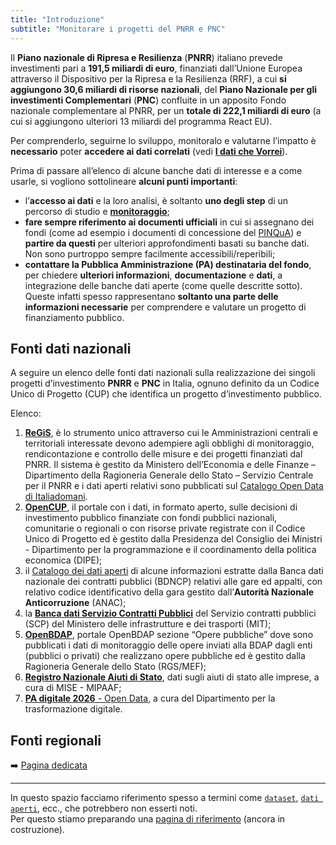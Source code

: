 ```yaml
---
title: "Introduzione"
subtitle: "Monitorare i progetti del PNRR e PNC"
---
```


Il **Piano nazionale di Ripresa e Resilienza** (**PNRR**) italiano prevede investimenti pari a **191,5 miliardi di euro**, finanziati dall'Unione Europea attraverso il Dispositivo per la Ripresa e la Resilienza (RRF), a cui **si aggiungono 30,6 miliardi di risorse nazionali**, del **Piano Nazionale per gli investimenti Complementari** (**PNC**) confluite in un apposito Fondo nazionale complementare al PNRR, per un **totale di 222,1 miliardi di euro** (a cui si aggiungono ulteriori 13 miliardi del programma React EU).

Per comprenderlo, seguirne lo sviluppo, monitoralo e valutarne l'impatto è **necessario** poter **accedere ai dati correlati** (vedi [**I dati che Vorrei**](https://vorrei.datibenecomune.it/dati-che-vorrei/dati/)).

Prima di passare all'elenco di alcune banche dati di interesse e a come usarle, si vogliono sottolineare **alcuni punti importanti**:

- l'**accesso ai dati** e la loro analisi, è soltanto **uno degli step** di un percorso di studio e [**monitoraggio**](monitoraggio/index.qmd);
- **fare sempre riferimento ai documenti ufficiali** in cui si assegnano dei fondi (come ad esempio i documenti di concessione del [PINQuA](https://trasparenza.mit.gov.it/index.php?id_oggetto=38&id_doc=104527)) e **partire da questi** per ulteriori approfondimenti basati su banche dati. Non sono purtroppo sempre facilmente accessibili/reperibili;
- **contattare la Pubblica Amministrazione (PA) destinataria del fondo**, per chiedere **ulteriori informazioni**, **documentazione** e **dati**, a integrazione delle banche dati aperte (come quelle descritte sotto). Queste infatti spesso rappresentano **soltanto una parte delle informazioni necessarie** per comprendere e valutare un progetto di finanziamento pubblico.


## Fonti dati nazionali

A seguire un elenco delle fonti dati nazionali sulla realizzazione dei singoli progetti d'investimento **PNRR** e **PNC** in Italia, ognuno definito da un Codice Unico di Progetto (CUP) che identifica un progetto d'investimento pubblico.<br>

Elenco:

1. [**ReGiS**](fonti/regis/index.qmd), è lo strumento unico attraverso cui le Amministrazioni centrali e territoriali interessate devono adempiere agli obblighi di monitoraggio, rendicontazione e controllo delle misure e dei progetti finanziati dal PNRR. Il sistema è gestito da Ministero dell'Economia e delle Finanze – Dipartimento della Ragioneria Generale dello Stato – Servizio Centrale per il PNRR e i dati aperti relativi sono pubblicati sul [Catalogo Open Data di Italiadomani](https://www.italiadomani.gov.it/content/sogei-ng/it/it/catalogo-open-data.html?orderby=%40jcr%3Acontent%2FobservationDateInEvidence&sort=desc).
2. [**OpenCUP**](fonti/opencup/index.qmd), il portale con i dati, in formato aperto, sulle decisioni di investimento pubblico finanziate con fondi pubblici nazionali, comunitarie o regionali o con risorse private registrate con il Codice Unico di Progetto ed è gestito dalla Presidenza del Consiglio dei Ministri - Dipartimento per la programmazione e il coordinamento della politica economica (DIPE);
3. il [Catalogo dei dati aperti](fonti/anac/index.qmd) di alcune informazioni estratte dalla Banca dati nazionale dei contratti pubblici (BDNCP) relativi alle gare ed appalti, con relativo codice identificativo della gara gestito dall'**Autorità Nazionale Anticorruzione** (ANAC);
4. la [**Banca dati Servizio Contratti Pubblici**](fonti/scp/index.qmd)  del Servizio contratti pubblici (SCP) del Ministero delle infrastrutture e dei trasporti (MIT);
5. [**OpenBDAP**](fonti/openbdap/index.qmd), portale OpenBDAP sezione "Opere pubbliche" dove sono pubblicati i dati di monitoraggio delle opere inviati alla BDAP dagli enti (pubblici o privati) che realizzano opere pubbliche ed è gestito dalla Ragioneria Generale dello Stato (RGS/MEF);
6. [**Registro Nazionale Aiuti di Stato**](https://www.rna.gov.it/sites/PortaleRNA/it_IT/open_data), dati sugli aiuti di stato alle imprese, a cura di MISE - MIPAAF;
7. [**PA digitale 2026** - Open Data](https://github.com/teamdigitale/padigitale2026-opendata), a cura del Dipartimento per la trasformazione digitale.

## Fonti regionali

➡️ [Pagina dedicata](fonti/altre-pa/regioni.qmd)

---

In questo spazio facciamo riferimento spesso a termini come [`dataset`](glossario.md#dataset), [`dati aperti`](glossario.md#dati-aperti), ecc., che potrebbero non esserti noti.<br>Per questo stiamo preparando una [pagina di riferimento](glossario.md) (ancora in costruzione).

